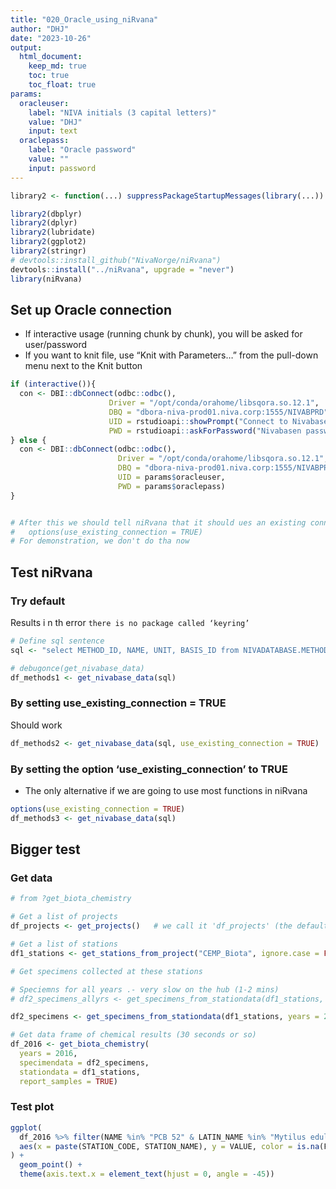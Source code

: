 ```yaml
---
title: "020_Oracle_using_niRvana"
author: "DHJ"
date: "2023-10-26"
output: 
  html_document:
    keep_md: true
    toc: true  
    toc_float: true
params:
  oracleuser: 
    label: "NIVA initials (3 capital letters)"
    value: "DHJ"
    input: text
  oraclepass: 
    label: "Oracle password"
    value: ""
    input: password
---
```



```r

library2 <- function(...) suppressPackageStartupMessages(library(...))

library2(dbplyr)
library2(dplyr)
library2(lubridate)
library2(ggplot2)
library2(stringr)
# devtools::install_github("NivaNorge/niRvana")
devtools::install("../niRvana", upgrade = "never")
library(niRvana)

```


## Set up Oracle connection   

- If interactive usage (running chunk by chunk), you will be asked for user/password   
- If you want to knit file, use "Knit with Parameters..." from the pull-down menu next to the Knit button  

```r

if (interactive()){
  con <- DBI::dbConnect(odbc::odbc(),
                      Driver = "/opt/conda/orahome/libsqora.so.12.1",
                      DBQ = "dbora-niva-prod01.niva.corp:1555/NIVABPRD",
                      UID = rstudioapi::showPrompt("Connect to Nivabasen", "Database username"),
                      PWD = rstudioapi::askForPassword("Nivabasen password"))
} else {
  con <- DBI::dbConnect(odbc::odbc(),
                        Driver = "/opt/conda/orahome/libsqora.so.12.1",
                        DBQ = "dbora-niva-prod01.niva.corp:1555/NIVABPRD",
                        UID = params$oracleuser,
                        PWD = params$oraclepass)
}


# After this we should tell niRvana that it should ues an existing connection  
#   options(use_existing_connection = TRUE)
# For demonstration, we don't do tha now  

```


## Test niRvana  

### Try default  

Results i n th error `there is no package called ‘keyring’` 

```r

# Define sql sentence
sql <- "select METHOD_ID, NAME, UNIT, BASIS_ID from NIVADATABASE.METHOD_DEFINITIONS where rownum < 5"

# debugonce(get_nivabase_data)
df_methods1 <- get_nivabase_data(sql)

```

### By setting use_existing_connection = TRUE  

Should work 

```r

df_methods2 <- get_nivabase_data(sql, use_existing_connection = TRUE)

```

### By setting the option 'use_existing_connection' to TRUE   

- The only alternative if we are going to use most functions in niRvana  

```r

options(use_existing_connection = TRUE)
df_methods3 <- get_nivabase_data(sql)

```

## Bigger test  

### Get data  
```r

# from ?get_biota_chemistry

# Get a list of projects
df_projects <- get_projects()   # we call it 'df_projects' (the default name)

# Get a list of stations
df1_stations <- get_stations_from_project("CEMP_Biota", ignore.case = FALSE)

# Get specimens collected at these stations 

# Speciemns for all years .- very slow on the hub (1-2 mins)
# df2_specimens_allyrs <- get_specimens_from_stationdata(df1_stations, )

df2_specimens <- get_specimens_from_stationdata(df1_stations, years = 2016)

# Get data frame of chemical results (30 seconds or so)
df_2016 <- get_biota_chemistry(
  years = 2016,
  specimendata = df2_specimens,
  stationdata = df1_stations,
  report_samples = TRUE)


```
### Test plot  

```r

ggplot(
  df_2016 %>% filter(NAME %in% "PCB 52" & LATIN_NAME %in% "Mytilus edulis"),
  aes(x = paste(STATION_CODE, STATION_NAME), y = VALUE, color = is.na(FLAG1))
) + 
  geom_point() +
  theme(axis.text.x = element_text(hjust = 0, angle = -45))

```


